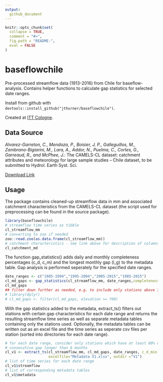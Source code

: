 ```yaml
---
output:
  github_document
---
```


<!-- README.md is generated from README.Rmd. Please edit that file -->

```r
knitr::opts_chunk$set(
  collapse = TRUE,
  comment = "#>",
  fig.path = "README-",
  eval = FALSE
)
```

# baseflowchile

Pre-processed streamflow data (1913-2016) from Chile for baseflow-analysis. Contains helper functions to calculate gap statistics for selected date ranges.

Install from github with `devtools::install_github("jthurner/baseflowchile")`.

Created at [ITT Cologne](http://www.tt.th-koeln.de/).

## Data Source
*Alvarez-Garreton, C., Mendoza, P., Boisier, J. P., Galleguillos, M., Zambrano-Bigiarini, M., Lara, A., Addor, N., Puelma, C., Cortes, G., Garreaud, R., and McPhee, J.:* The CAMELS-CL dataset: catchment attributes and meteorology for large sample studies – Chile dataset, to be submitted to Hydrol. Earth Syst. Sci.

[Download Link](http://www.cr2.cl/recursos-y-publicaciones/bases-de-datos/datos-informacion-integrada-por-cuencas/)

## Usage

The package contains cleaned-up streamflow data in mm and associated catchment characteristics from the CAMELS-CL dataset (the script used for preprocessing can be found in the source package).

```r
library(baseflowchile)
# streamflow time series as tibble
cl_streamflow_mm
# converting to zoo if needed
zoo::read.zoo(as.data.frame(cl_streamflow_mm))
# catchment characteristics - see link above for description of columns
cl_catchment_md

```

The function gap_statistics() adds daily and monthly completeness percentages (c_d, c_m) and the longest monthly gap (l_g) to the metadata table. Gap analysis is performed seperately for the specified date ranges.

```r
date_ranges <- c("1985-1994","1995-2004","2005-2015","1985-2015")
cl_md_gaps <- gap_statistics(cl_streamflow_mm, date_ranges,completeness_threshold=80)
cl_md_gaps
## filter down further as needed, e.g. to include only stations above 700m:
# library(dplyr)
# cl_md_gaps <- filter(cl_md_gaps, elevation >= 700)
```

With the gap statistics added to the metadata, extract_ts() filters out stations with certain gap characteristics for each date range and returns the resulting streamflow time series as well as separate metadata tables containing only the stations used. Optionally, the metadata tables can be written out as an excel file and the time series as seperate csv files per station (sorted into directories for each date range).

```r
# for each date range, consider only stations which have at least 80% of data (daily + monthly) and no 
# consecutive gap longer than 6 months
cl_v1 <- extract_ts(cl_streamflow_mm, cl_md_gaps, date_ranges, c_d_min = 80, c_m_min = 80, lg_max = 6, 
                    excelfile="Metadata V1.xlsx", outdir ="V1")
# list of time series for each date range
cl_v1$streamflow
# list of corresponding metadata tables
cl_v1$metadata
```
